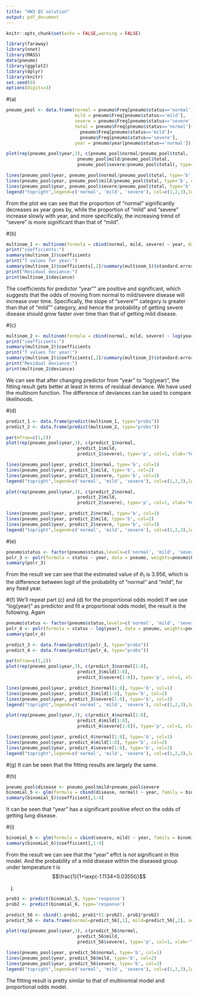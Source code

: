 ```yaml
---
title: "HW3 Q1 solution"
output: pdf_document
---
```


```r
knitr::opts_chunk$set(echo = FALSE,warning = FALSE)
```

```r
library(faraway)
library(nnet)
library(MASS)
data(pneumo)
library(ggplot2)
library(dplyr)
library(knitr)
set.seed(0)
options(digits=3)
```

#(a) 

```r
pneumo_pool <- data.frame(normal = pneumo$Freq[pneumo$status=='normal'],
                          mild = pneumo$Freq[pneumo$status=='mild'],
                          severe = pneumo$Freq[pneumo$status=='severe'],
                          total = pneumo$Freq[pneumo$status=='normal']+
                            pneumo$Freq[pneumo$status=='mild']+
                            pneumo$Freq[pneumo$status=='severe'],
                          year = pneumo$year[pneumo$status=='normal'])

plot(rep(pneumo_pool$year,3), c(pneumo_pool$normal/pneumo_pool$total,
                           pneumo_pool$mild/pneumo_pool$total,
                           pneumo_pool$severe/pneumo_pool$total), type='p', col=1, xlab='Year', ylab='Proportion')

lines(pneumo_pool$year, pneumo_pool$normal/pneumo_pool$total, type='b', col=1)
lines(pneumo_pool$year, pneumo_pool$mild/pneumo_pool$total, type='b', col=2)
lines(pneumo_pool$year, pneumo_pool$severe/pneumo_pool$total, type='b', col=3)
legend("topright",legend=c('normal', 'mild', 'severe'), col=c(1,2,3),lwd=1,pch=1)
```
From the plot we can see that the proportion of "normal" significantly decreases as year goes by, while the proportion of "mild" and "severe" increase slowly with year, and more specifically, the increasing trend of "severe" is more significant than that of "mild".

#(b) 

```r
multinom_1 <- multinom(formula = cbind(normal, mild, severe) ~ year, data = pneumo_pool)
print("coefficients:")
summary(multinom_1)$coefficients
print("T values for year:")
summary(multinom_1)$coefficients[,2]/summary(multinom_1)$standard.errors[,2]
print("Residual deviance:")
print(multinom_1$deviance)

```

The coefficients for predictor "year"" are positive and significant, which suggests that the odds of moving from normal to mild/severe disease will increase over time. Specifically, the slope of "severe"" category is greater than that of "mild"" category, and hence the probability of getting severe disease should grow faster over time than that of getting mild disease.

#(c)
```r
multinom_2 <- multinom(formula = cbind(normal, mild, severe) ~ log(year), data = pneumo_pool)
print("coefficients:")
summary(multinom_2)$coefficients
print("T values for year:")
summary(multinom_2)$coefficients[,2]/summary(multinom_2)$standard.errors[,2]
print("Residual deviance:")
print(multinom_2$deviance)
```

We can see that after changing predictor from "year" to "log(year)", the fitting result gets better at least in terms of residual deviance. We have used the multinom function. The difference of deviances can be used to compare likelihoods.

#(d)
```r
predict_1 <- data.frame(predict(multinom_1, type="probs"))
predict_2 <- data.frame(predict(multinom_2, type="probs"))

par(mfrow=c(1,2))
plot(rep(pneumo_pool$year,3), c(predict_1$normal,
                           predict_1$mild,
                           predict_1$severe), type='p', col=1, xlab='Year', ylab='Predicted probability',main='Model in (b)')

lines(pneumo_pool$year, predict_1$normal, type='b', col=1)
lines(pneumo_pool$year, predict_1$mild, type='b', col=2)
lines(pneumo_pool$year, predict_1$severe, type='b', col=3)
legend("topright",legend=c('normal', 'mild', 'severe'), col=c(1,2,3),lwd=1,pch=1,cex = 0.5)

plot(rep(pneumo_pool$year,3), c(predict_2$normal,
                           predict_2$mild,
                           predict_2$severe), type='p', col=1, xlab='Year', ylab='Predicted probability',main='Model in (c)')

lines(pneumo_pool$year, predict_2$normal, type='b', col=1)
lines(pneumo_pool$year, predict_2$mild, type='b', col=2)
lines(pneumo_pool$year, predict_2$severe, type='b', col=3)
legend("topright",legend=c('normal', 'mild', 'severe'), col=c(1,2,3),lwd=1,pch=1,cex = 0.5)

```

#(e)
```r
pneumo$status <- factor(pneumo$status,levels=c('normal', 'mild', 'severe'))
polr_3 <- polr(formula = status ~ year, data = pneumo, weights=pneumo$Freq)
summary(polr_3)
```

From the result we can see that the estimated value of $\theta_1$ is $3.956$, which is the difference between logit of the probability of "normal" and "mild", for any fixed year.

#(f)
We'll repeat part (c) and (d) for the proportional odds model) If we use "log(year)" as predictor and fit a proportional odds model, the result is the following. Again 

```r
pneumo$status <- factor(pneumo$status,levels=c('normal', 'mild', 'severe'))
polr_4 <- polr(formula = status ~ log(year), data = pneumo, weights=pneumo$Freq)
summary(polr_4)
```

```r
predict_3 <- data.frame(predict(polr_3, type="probs"))
predict_4 <- data.frame(predict(polr_4, type="probs"))

par(mfrow=c(1,2))
plot(rep(pneumo_pool$year,3), c(predict_3$normal[1:8],
                           predict_3$mild[1:8],
                           predict_3$severe[1:8]), type='p', col=1, xlab='Year', ylab='Predicted probability',main='Model in (b)')

lines(pneumo_pool$year, predict_3$normal[1:8], type='b', col=1)
lines(pneumo_pool$year, predict_3$mild[1:8], type='b', col=2)
lines(pneumo_pool$year, predict_3$severe[1:8], type='b', col=3)
legend("topright",legend=c('normal', 'mild', 'severe'), col=c(1,2,3),lwd=1,pch=1,cex = 0.5)

plot(rep(pneumo_pool$year,3), c(predict_4$normal[1:8],
                           predict_4$mild[1:8],
                           predict_4$severe[1:8]), type='p', col=1, xlab='Year', ylab='Predicted probability',main='Model in (c)')

lines(pneumo_pool$year, predict_4$normal[1:8], type='b', col=1)
lines(pneumo_pool$year, predict_4$mild[1:8], type='b', col=2)
lines(pneumo_pool$year, predict_4$severe[1:8], type='b', col=3)
legend("topright",legend=c('normal', 'mild', 'severe'), col=c(1,2,3),lwd=1,pch=1,cex = 0.5)

```

#(g)
 It can be seen that the fitting results are largely the same.

#(h)
```r
pneumo_pool$disease <- pneumo_pool$mild+pneumo_pool$severe
binomial_5 <- glm(formula = cbind(disease, normal) ~ year, family = binomial,data = pneumo_pool)
summary(binomial_5)$coefficient[,1:4]

```
It can be seen that "year" has a significant positive efect on the odds of getting lung disease.

#(i)
```r
binomial_6 <- glm(formula = cbind(severe, mild) ~ year, family = binomial, data = pneumo_pool)
summary(binomial_6)$coefficient[,1:4]
```

From the result we can see that the "year" effct is not significant in this model. And the probability of a mild disease within the diseased group under temperature $t$ is
$$\frac{1}{1+\exp(-1.1134+0.0355t)}$$

(j)
```r
prob1 <- predict(binomial_5, type='response')
prob2 <- predict(binomial_6, type='response')

predict_56 <- cbind(1-prob1, prob1*(1-prob2), prob1*prob2)
predict_56 <- data.frame(normal=predict_56[,1], mild=predict_56[,2], severe=predict_56[,3])

plot(rep(pneumo_pool$year,3), c(predict_56$normal,
                           predict_56$mild,
                           predict_56$severe), type='p', col=1, xlab='Year', ylab='Proportion')

lines(pneumo_pool$year, predict_56$normal, type='b', col=1)
lines(pneumo_pool$year, predict_56$mild, type='b', col=2)
lines(pneumo_pool$year, predict_56$severe, type='b', col=3)
legend("topright",legend=c('normal', 'mild', 'severe'), col=c(1,2,3),lwd=1,pch=1)

```

The fitting result is pretty similar to that of multinomial model and proportional odds model.
